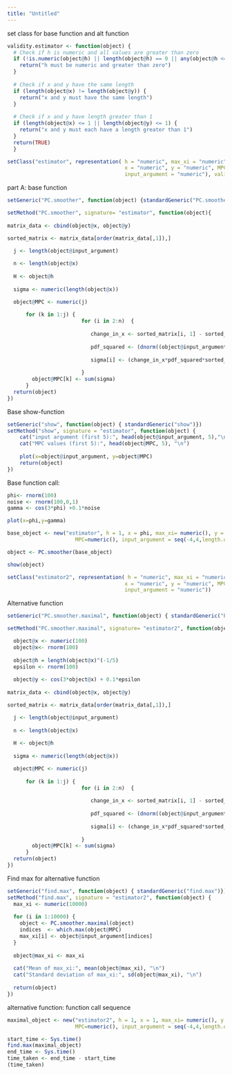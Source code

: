 ---
title: "Untitled"
---

set class for base function and alt function
```{r}
validity.estimator <- function(object) {
  # Check if h is numeric and all values are greater than zero
  if (!is.numeric(object@h) || length(object@h) == 0 || any(object@h <= 0)) {
    return("h must be numeric and greater than zero") 
  }
  
  # Check if x and y have the same length
  if (length(object@x) != length(object@y)) {
    return("x and y must have the same length")
  }
 
  # Check if x and y have length greater than 1
  if (length(object@x) <= 1 || length(object@y) <= 1) {
    return("x and y must each have a length greater than 1")
  }
  return(TRUE) 
  }

setClass("estimator", representation( h = "numeric", max_xi = "numeric", 
                                      x = "numeric", y = "numeric", MPC = "numeric",
                                      input_argument = "numeric"), validity = validity.estimator)

```

part A: base function
```{r}
setGeneric("PC.smoother", function(object) {standardGeneric("PC.smoother")})

setMethod("PC.smoother", signature= "estimator", function(object){
  
matrix_data <- cbind(object@x, object@y)

sorted_matrix <- matrix_data[order(matrix_data[,1]),]

  j <- length(object@input_argument)
 
  n <- length(object@x)
  
  H <- object@h
  
  sigma <- numeric(length(object@x))

  object@MPC <- numeric(j)
  
      for (k in 1:j) {
                        for (i in 2:n)  { 
                          
                           change_in_x <- sorted_matrix[i, 1] - sorted_matrix[i - 1, 1]
                          
                           pdf_squared <- (dnorm((object@input_argument[k] - sorted_matrix[i, 1]) / H,0,1))^2
                          
                           sigma[i] <- (change_in_x*pdf_squared*sorted_matrix[i,2])/H
                        
                        }
        object@MPC[k] <- sum(sigma)
      }
  return(object)
})
```

Base show-function
```{r}
setGeneric("show", function(object) { standardGeneric("show")})
setMethod("show", signature = "estimator", function(object) {
    cat("input argument (first 5):", head(object@input_argument, 5),"\n")
    cat("MPC values (first 5):", head(object@MPC, 5), "\n")
   
    plot(x=object@input_argument, y=object@MPC)
    return(object)
})
```

Base function call:
```{r}

phi<- rnorm(100)
noise <- rnorm(100,0,1)
gamma <- cos(3*phi) +0.1*noise

plot(x=phi,y=gamma)

base_object <- new("estimator", h = 1, x = phi, max_xi= numeric(), y = gamma, 
                      MPC=numeric(), input_argument = seq(-4,4,length.out=500))

object <- PC.smoother(base_object)

show(object)
```


```{r}
setClass("estimator2", representation( h = "numeric", max_xi = "numeric", 
                                      x = "numeric", y = "numeric", MPC = "numeric",
                                      input_argument = "numeric"))
```

Alternative function
```{r}
setGeneric("PC.smoother.maximal", function(object) { standardGeneric("PC.smoother.maximal")})

setMethod("PC.smoother.maximal", signature= "estimator2", function(object){

  object@x <- numeric(100)
  object@x<- rnorm(100)
  
  object@h = length(object@x)^(-1/5)
  epsilon <- rnorm(100)
  
  object@y <- cos(3*object@x) + 0.1*epsilon
  
matrix_data <- cbind(object@x, object@y)

sorted_matrix <- matrix_data[order(matrix_data[,1]),]

  j <- length(object@input_argument)
 
  n <- length(object@x)
  
  H <- object@h
  
  sigma <- numeric(length(object@x))

  object@MPC <- numeric(j)
  
      for (k in 1:j) {
                        for (i in 2:n)  { 
                          
                           change_in_x <- sorted_matrix[i, 1] - sorted_matrix[i - 1, 1]
                          
                           pdf_squared <- (dnorm((object@input_argument[k] - sorted_matrix[i, 1]) / H,0,1))^2
                          
                           sigma[i] <- (change_in_x*pdf_squared*sorted_matrix[i,2])/H
                        
                        }
        object@MPC[k] <- sum(sigma)
      }
  return(object)
})
```

Find max for alternative function
```{r}
setGeneric("find.max", function(object) { standardGeneric("find.max")})
setMethod("find.max", signature = "estimator2", function(object) {
  max_xi <- numeric(10000)
  
  for (i in 1:10000) {
    object <- PC.smoother.maximal(object)
    indices  <- which.max(object@MPC)
    max_xi[i] <- object@input_argument[indices]  
  }
  
  object@max_xi <- max_xi  
  
  cat("Mean of max_xi:", mean(object@max_xi), "\n")
  cat("Standard deviation of max_xi:", sd(object@max_xi), "\n")
  
  return(object)  
})

```

alternative function: function call sequence
```{r}
maximal_object <- new("estimator2", h = 1, x = 1, max_xi= numeric(), y = 1, 
                      MPC=numeric(), input_argument = seq(-4,4,length.out=500))

start_time <- Sys.time()
find.max(maximal_object)
end_time <- Sys.time()
time_taken <- end_time - start_time
(time_taken)
```
